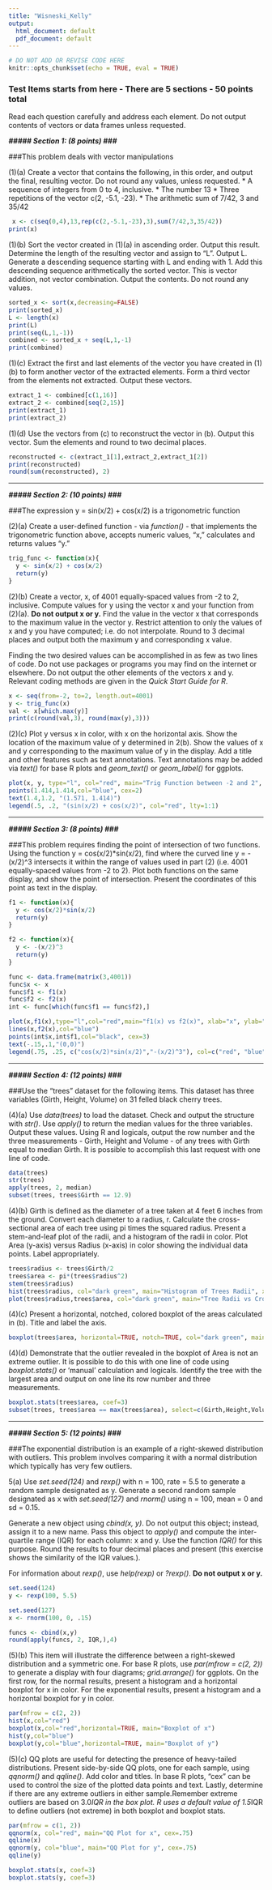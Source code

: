 ```yaml
---
title: "Wisneski_Kelly"
output:
  html_document: default
  pdf_document: default
---
```


```r
# DO NOT ADD OR REVISE CODE HERE
knitr::opts_chunk$set(echo = TRUE, eval = TRUE)

```

### Test Items starts from here - There are 5 sections - 50 points total ##########################

Read each question carefully and address each element.  Do not output contents of vectors or data frames unless requested.

***##### Section 1: (8 points) ###***

###This problem deals with vector manipulations

(1)(a)  Create a vector that contains the following, in this order, and output the final, resulting vector.  Do not round any values, unless requested.
* A sequence of integers from 0 to 4, inclusive.
* The number 13
* Three repetitions of the vector c(2, -5.1, -23).
* The arithmetic sum of 7/42, 3 and 35/42

```r
 x <- c(seq(0,4),13,rep(c(2,-5.1,-23),3),sum(7/42,3,35/42))
print(x)

```

(1)(b)  Sort the vector created in (1)(a) in ascending order.  Output this result. Determine the length of the resulting vector and assign to "L". Output L. Generate a descending sequence starting with L and ending with 1. Add this descending sequence arithmetically the sorted vector. This is vector addition, not vector combination. Output the contents. Do not round any values.

```r
sorted_x <- sort(x,decreasing=FALSE)
print(sorted_x)
L <- length(x)
print(L)
print(seq(L,1,-1))
combined <- sorted_x + seq(L,1,-1)
print(combined)
```

(1)(c) Extract the first and last elements of the vector you have created in (1)(b) to form another vector of the extracted elements. Form a third vector from the elements not extracted. Output these vectors.

```r
extract_1 <- combined[c(1,16)]
extract_2 <- combined[seq(2,15)]
print(extract_1)
print(extract_2)

```

(1)(d) Use the vectors from (c) to reconstruct the vector in (b). Output this vector. Sum the elements and round to two decimal places.

```r
reconstructed <- c(extract_1[1],extract_2,extract_1[2])
print(reconstructed)
round(sum(reconstructed), 2)

```

-----

***##### Section 2: (10 points) ###***

###The expression y = sin(x/2) + cos(x/2) is a trigonometric function

(2)(a) Create a user-defined function - via *function()* - that implements the trigonometric function above, accepts numeric values, "x," calculates and returns values "y."

```r
trig_func <- function(x){
  y <- sin(x/2) + cos(x/2)
  return(y)
}

```

(2)(b) Create a vector, x, of 4001 equally-spaced values from -2 to 2, inclusive. Compute values for y using the vector x and your function from (2)(a).  **Do not output x or y.**  Find the value in the vector x that corresponds to the maximum value in the vector y. Restrict attention to only the values of x and y you have computed; i.e. do not interpolate. Round to 3 decimal places and output both the maximum y and corresponding x value.

Finding the two desired values can be accomplished in as few as two lines of code.  Do not use packages or programs you may find on the internet or elsewhere. Do not output the other elements of the vectors x and y. Relevant coding methods are given in the *Quick Start Guide for R*.

```r

x <- seq(from=-2, to=2, length.out=4001)
y <- trig_func(x)
val <- x[which.max(y)]
print(c(round(val,3), round(max(y),3)))
```

(2)(c) Plot y versus x in color, with x on the horizontal axis. Show the location of the maximum value of y determined in 2(b).  Show the values of x and y corresponding to the maximum value of y in the display. Add a title and other features such as text annotations. Text annotations may be added via *text()* for base R plots and *geom_text()* or *geom_label()* for ggplots.

```r
plot(x, y, type="l", col="red", main="Trig Function between -2 and 2", xlab="x", ylab="y")
points(1.414,1.414,col="blue", cex=2)
text(1.4,1.2, "(1.571, 1.414)")
legend(.5, .2, "(sin(x/2) + cos(x/2)", col="red", lty=1:1)

```

-----

***##### Section 3: (8 points) ###***

###This problem requires finding the point of intersection of two functions.  Using the function y = cos(x/2)\*sin(x/2), find where the curved line y = -(x/2)^3 intersects it within the range of values used in part (2) (i.e. 4001 equally-spaced values from -2 to 2).  Plot both functions on the same display, and show the point of intersection.  Present the coordinates of this point as text in the display.    

```r
f1 <- function(x){
  y <- cos(x/2)*sin(x/2)
  return(y)
}

f2 <- function(x){
  y <- -(x/2)^3
  return(y)
}

func <- data.frame(matrix(3,4001))
func$x <- x
func$f1 <- f1(x)
func$f2 <- f2(x)
int <- func[which(func$f1 == func$f2),]

plot(x,f1(x),type="l",col="red",main="f1(x) vs f2(x)", xlab="x", ylab="f1(x) and f2(x)")
lines(x,f2(x),col="blue")
points(int$x,int$f1,col="black", cex=3)
text(-.15,.1,"(0,0)")
legend(.75, .25, c("cos(x/2)*sin(x/2)","-(x/2)^3"), col=c("red", "blue"), lty=1:1)

```

-----

***##### Section 4: (12 points) ###***

###Use the "trees" dataset for the following items. This dataset has three variables (Girth, Height, Volume) on 31 felled black cherry trees.

(4)(a) Use *data(trees)* to load the dataset. Check and output the structure with *str()*. Use *apply()* to return the median values for the three variables. Output these values.  Using R and logicals, output the row number and the three measurements - Girth, Height and Volume - of any trees with Girth equal to median Girth.  It is possible to accomplish this last request with one line of code.  

```r
data(trees)
str(trees)
apply(trees, 2, median)
subset(trees, trees$Girth == 12.9)
```

(4)(b) Girth is defined as the diameter of a tree taken at 4 feet 6 inches from the ground. Convert each diameter to a radius, r. Calculate the cross-sectional area of each tree using pi times the squared radius. Present a stem-and-leaf plot of the radii, and a histogram of the radii in color. Plot Area (y-axis) versus Radius (x-axis)  in color showing the individual data points.  Label appropriately.

```r
trees$radius <- trees$Girth/2
trees$area <- pi*(trees$radius^2)
stem(trees$radius)
hist(trees$radius, col="dark green", main="Histogram of Trees Radii", xlab="Radii")
plot(trees$radius,trees$area, col="dark green", main="Tree Radii vs Cross-Sectional Area", xlab="Radii", ylab="Cross-Sectional Area")

```

(4)(c) Present a horizontal, notched, colored boxplot of the areas calculated in (b). Title and label the axis.

```r
boxplot(trees$area, horizontal=TRUE, notch=TRUE, col="dark green", main="Tree Cross-Sectional Areas", xlab="Cross-Sectional Areas")

```

(4)(d) Demonstrate that the outlier revealed in the boxplot of Area is not an extreme outlier.  It is possible to do this with one line of code using *boxplot.stats()* or 'manual' calculation and logicals. Identify the tree with the largest area and output on one line its row number and three measurements.

```r
boxplot.stats(trees$area, coef=3)
subset(trees, trees$area == max(trees$area), select=c(Girth,Height,Volume))
```

-----

***##### Section 5: (12 points) ###***

###The exponential distribution is an example of a right-skewed distribution with outliers.  This problem involves comparing it with a normal distribution which typically has very few outliers.  

5(a) Use *set.seed(124)* and *rexp()* with n = 100, rate = 5.5 to generate a random sample designated as y.  Generate a second random sample designated as x with *set.seed(127)* and *rnorm()* using n = 100, mean = 0 and sd = 0.15.  

Generate a new object using *cbind(x, y)*. Do not output this object; instead, assign it to a new name. Pass this object to *apply()* and compute the inter-quartile range (IQR) for each column:  x and y. Use the function *IQR()* for this purpose. Round the results to four decimal places and present (this exercise shows the similarity of the IQR values.).

For information about *rexp()*, use *help(rexp)* or *?rexp()*.  **Do not output x or y.**

```r
set.seed(124)
y <- rexp(100, 5.5)

set.seed(127)
x <- rnorm(100, 0, .15)

funcs <- cbind(x,y)
round(apply(funcs, 2, IQR,),4)
```

(5)(b) This item will illustrate the difference between a right-skewed distribution and a symmetric one.  For base R plots, use *par(mfrow = c(2, 2))* to generate a display with four diagrams; *grid.arrange()* for ggplots. On the first row, for the normal results, present a histogram and a horizontal boxplot for x in color.  For the exponential results, present a histogram and a horizontal boxplot for y in color.

```r
par(mfrow = c(2, 2))
hist(x,col="red")
boxplot(x,col="red",horizontal=TRUE, main="Boxplot of x")
hist(y,col="blue")
boxplot(y,col="blue",horizontal=TRUE, main="Boxplot of y")

```

(5)(c) QQ plots are useful for detecting the presence of heavy-tailed distributions. Present side-by-side QQ plots, one for each sample, using *qqnorm()* and *qqline()*.  Add color and titles. In base R plots, "cex" can be used to control the size of the plotted data points and text. Lastly, determine if there are any extreme outliers in either sample.Remember extreme outliers are based on 3.0*IQR in the box plot. R uses a default value of 1.5*IQR to define outliers (not extreme) in both boxplot and boxplot stats.

```r
par(mfrow = c(1, 2))
qqnorm(x, col="red", main="QQ Plot for x", cex=.75)
qqline(x)
qqnorm(y, col="blue", main="QQ Plot for y", cex=.75)
qqline(y)

boxplot.stats(x, coef=3)
boxplot.stats(y, coef=3)

```
